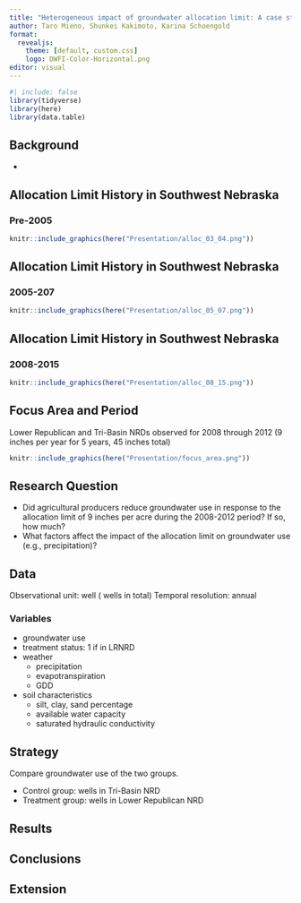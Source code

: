```yaml
---
title: "Heterogeneous impact of groundwater allocation limit: A case study for Lower Republican NRD"
author: Taro Mieno, Shunkei Kakimoto, Karina Schoengold  
format: 
  revealjs:
    theme: [default, custom.css]
    logo: DWFI-Color-Horizontal.png
editor: visual
---
```


```r
#| include: false
library(tidyverse)
library(here)
library(data.table)
```

## Background

+ 

## Allocation Limit History in Southwest Nebraska

### Pre-2005

```r
knitr::include_graphics(here("Presentation/alloc_03_04.png"))
```

## Allocation Limit History in Southwest Nebraska

### 2005-207

```r
knitr::include_graphics(here("Presentation/alloc_05_07.png"))
```

## Allocation Limit History in Southwest Nebraska

### 2008-2015

```r
knitr::include_graphics(here("Presentation/alloc_08_15.png"))
```

## Focus Area and Period

Lower Republican and Tri-Basin NRDs observed for 2008 through 2012 (9 inches per year for 5 years, 45 inches total)

```r
knitr::include_graphics(here("Presentation/focus_area.png"))
```


## Research Question

+ Did agricultural producers reduce groundwater use in response to the allocation limit of 9 inches per acre during the 2008-2012 period? If so, how much?
+ What factors affect the impact of the allocation limit on groundwater use (e.g., precipitation)? 

## Data

Observational unit: well ( wells in total)
Temporal resolution: annual

### Variables
+ groundwater use 
+ treatment status: 1 if in LRNRD
+ weather
  - precipitation
  - evapotranspiration
  - GDD
+ soil characteristics
  - silt, clay, sand percentage
  - available water capacity
  - saturated hydraulic conductivity

## Strategy 

Compare groundwater use of the two groups.

+ Control group: wells in Tri-Basin NRD
+ Treatment group: wells in Lower Republican NRD


## Results

## Conclusions

## Extension
